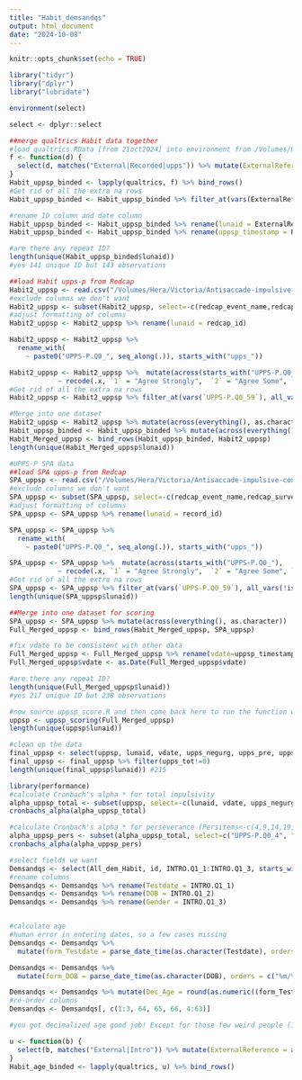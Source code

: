 ```yaml
---
title: "Habit_demsandqs"
output: html_document
date: "2024-10-08"
---
```


```r
knitr::opts_chunk$set(echo = TRUE)

library("tidyr")
library("dplyr")
library("lubridate")

environment(select)

select <- dplyr::select
```

```r
##merge qualtrics Habit data together
#load qualtrics.RData [from 21oct2024] into environment from /Volumes/Hera/Projects/Habit/behave/qualtrics
f <- function(d) {
  select(d, matches("External|Recorded|upps")) %>% mutate(ExternalReference = as.character(ExternalReference))
}
Habit_uppsp_binded <- lapply(qualtrics, f) %>% bind_rows()
#Get rid of all the extra na rows
Habit_uppsp_binded <- Habit_uppsp_binded %>% filter_at(vars(ExternalReference), all_vars(!is.na(.)))

#rename ID column and date column
Habit_uppsp_binded <- Habit_uppsp_binded %>% rename(lunaid = ExternalReference)
Habit_uppsp_binded <- Habit_uppsp_binded %>% rename(uppsp_timestamp = RecordedDate)

#are there any repeat ID?
length(unique(Habit_uppsp_binded$lunaid))
#yes 141 unique ID but 143 observations

##load Habit upps-p from Redcap
Habit2_uppsp <- read.csv("/Volumes/Hera/Victoria/Antisaccade-impulsive-control/Habit_dems/AdolescentStriatalNe-Uppsp_DATA_2024-11-15.csv")
#exclude columns we don't want
Habit2_uppsp <- subset(Habit2_uppsp, select=-c(redcap_event_name,redcap_survey_identifier))
#adjust formatting of columns
Habit2_uppsp <- Habit2_uppsp %>% rename(lunaid = redcap_id)

Habit2_uppsp <- Habit2_uppsp %>%
  rename_with(
    ~ paste0("UPPS-P.Q0_", seq_along(.)), starts_with("upps_"))

Habit2_uppsp <- Habit2_uppsp %>%  mutate(across(starts_with("UPPS-P.Q0_"), 
            ~ recode(.x, `1` = "Agree Strongly",  `2` = "Agree Some", `3` = "Disagree Some",  `4` = "Disagree Strongly")))
#Get rid of all the extra na rows
Habit2_uppsp <- Habit2_uppsp %>% filter_at(vars(`UPPS-P.Q0_59`), all_vars(!is.na(.)))

#Merge into one dataset
Habit2_uppsp <- Habit2_uppsp %>% mutate(across(everything(), as.character))
Habit_uppsp_binded <- Habit_uppsp_binded %>% mutate(across(everything(), as.character))
Habit_Merged_uppsp <- bind_rows(Habit_uppsp_binded, Habit2_uppsp)
length(unique(Habit_Merged_uppsp$lunaid))

#UPPS-P SPA data
##load SPA upps-p from Redcap
SPA_uppsp <- read.csv("/Volumes/Hera/Victoria/Antisaccade-impulsive-control/Habit_dems/SPAR01RefinementOfBr-Uppsp_DATA_2024-11-15.csv")
#exclude columns we don't want
SPA_uppsp <- subset(SPA_uppsp, select=-c(redcap_event_name,redcap_survey_identifier))
#adjust formatting of columns
SPA_uppsp <- SPA_uppsp %>% rename(lunaid = record_id)

SPA_uppsp <- SPA_uppsp %>%
  rename_with(
    ~ paste0("UPPS-P.Q0_", seq_along(.)), starts_with("upps_"))

SPA_uppsp <- SPA_uppsp %>%  mutate(across(starts_with("UPPS-P.Q0_"), 
            ~ recode(.x, `1` = "Agree Strongly",  `2` = "Agree Some", `3` = "Disagree Some",  `4` = "Disagree Strongly")))
#Get rid of all the extra na rows
SPA_uppsp <- SPA_uppsp %>% filter_at(vars(`UPPS-P.Q0_59`), all_vars(!is.na(.)))
length(unique(SPA_uppsp$lunaid))

##Merge into one dataset for scoring
SPA_uppsp <- SPA_uppsp %>% mutate(across(everything(), as.character))
Full_Merged_uppsp <- bind_rows(Habit_Merged_uppsp, SPA_uppsp)

#fix vdate to be consistent with other data
Full_Merged_uppsp <- Full_Merged_uppsp %>% rename(vdate=uppsp_timestamp)
Full_Merged_uppsp$vdate <- as.Date(Full_Merged_uppsp$vdate)

#are there any repeat ID?
length(unique(Full_Merged_uppsp$lunaid))
#yes 217 unique ID but 238 observations

```

```r
#now source uppsp_score.R and then come back here to run the function with the data
uppsp <- uppsp_scoring(Full_Merged_uppsp)
length(unique(uppsp$lunaid))

#clean up the data
final_uppsp <- select(uppsp, lunaid, vdate, upps_negurg, upps_pre, upps_pers, upps_ss, upps_pu, upps_tot)
final_uppsp <- final_uppsp %>% filter(upps_tot!=0)
length(unique(final_uppsp$lunaid)) #215
```

```r
library(performance)
#calculate Cronbach's alpha * for total impulsivity
alpha_uppsp_total <- subset(uppsp, select=-c(lunaid, vdate, upps_negurg, upps_pre, upps_pers, upps_ss, upps_pu, upps_tot))
cronbachs_alpha(alpha_uppsp_total)

#calculate Cronbach's alpha * for perseverance (Persitems<-c(4,9,14,19,24,27,32,37,42,47)
alpha_uppsp_pers <- subset(alpha_uppsp_total, select=c("UPPS-P.Q0_4", "UPPS-P.Q0_9", "UPPS-P.Q0_14", "UPPS-P.Q0_19", "UPPS-P.Q0_24", "UPPS-P.Q0_27", "UPPS-P.Q0_32", "UPPS-P.Q0_37", "UPPS-P.Q0_42", "UPPS-P.Q0_47"))
cronbachs_alpha(alpha_uppsp_pers)
```


```r
#select fields we want
Demsandqs <- select(All_dem_Habit, id, INTRO.Q1_1:INTRO.Q1_3, starts_with ("UPP"))
#rename columns
Demsandqs <- Demsandqs %>% rename(Testdate = INTRO.Q1_1)
Demsandqs <- Demsandqs %>% rename(DOB = INTRO.Q1_2)
Demsandqs <- Demsandqs %>% rename(Gender = INTRO.Q1_3)


#calculate age
#human error in entering dates, so a few cases missing
Demsandqs <- Demsandqs %>%
  mutate(form_Testdate = parse_date_time(as.character(Testdate), orders = c("%m/%d/%Y", "%m-%d-%Y", "%m/%d/%y", "%m-%d-%y", "%B %d, %Y", "%m%d%Y", "%M%d%Y", "%M/%d/%y", "%M-%d-%y")))

Demsandqs <- Demsandqs %>%
  mutate(form_DOB = parse_date_time(as.character(DOB), orders = c("%m/%d/%Y", "%m-%d-%Y", "%m/%d/%y", "%m-%d-%y", "%B %d, %Y", "%m%d%Y", "%M%d%Y", "%M/%d/%y", "%M-%d-%y")))

Demsandqs <- Demsandqs %>% mutate(Dec_Age = round(as.numeric((form_Testdate - form_DOB) / 365.25), 2))
#re-order columns
Demsandqs <- Demsandqs[, c(1:3, 64, 65, 66, 4:63)]

#you got decimalized age good job! Except for those few weird people (11 will be excluded)
```

```r
u <- function(b) {
  select(b, matches("External|Intro")) %>% mutate(ExternalReference = as.character(ExternalReference))
}
Habit_age_binded <- lapply(qualtrics, u) %>% bind_rows()
```

